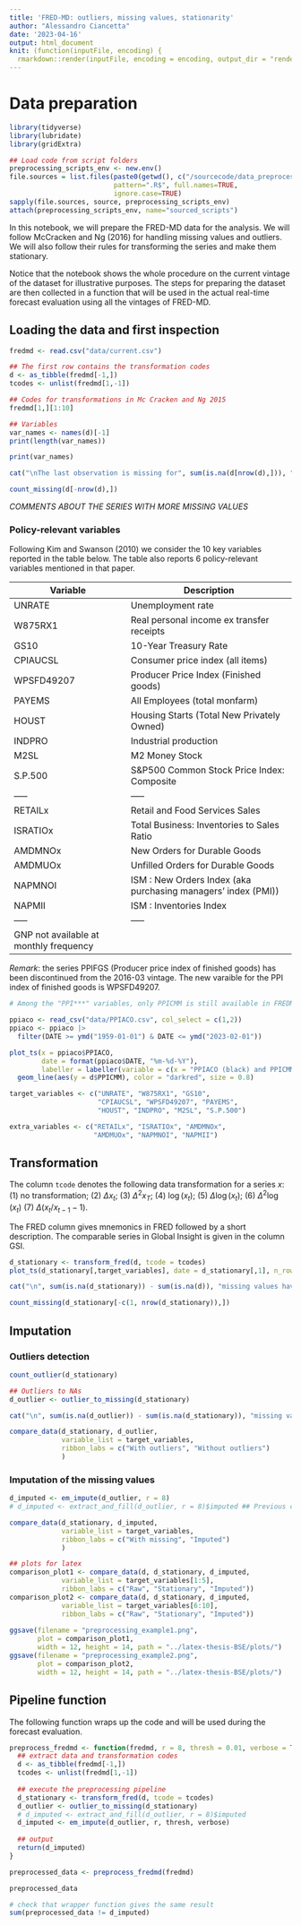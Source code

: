 ```yaml
---
title: 'FRED-MD: outliers, missing values, stationarity'
author: "Alessandro Ciancetta"
date: '2023-04-16'
output: html_document
knit: (function(inputFile, encoding) {
  rmarkdown::render(inputFile, encoding = encoding, output_dir = "rendered_notebooks") })
---
```


# Data preparation

```r
library(tidyverse)
library(lubridate)
library(gridExtra)
```


```r
## Load code from script folders
preprocessing_scripts_env <- new.env()    
file.sources = list.files(paste0(getwd(), c("/sourcecode/data_preprocessing/")), 
                          pattern=".R$", full.names=TRUE, 
                          ignore.case=TRUE)
sapply(file.sources, source, preprocessing_scripts_env)
attach(preprocessing_scripts_env, name="sourced_scripts")
```


In this notebook, we will prepare the FRED-MD data for the analysis. We will follow McCracken and Ng (2016) for handling missing values and outliers. We will also follow their rules for transforming the series and make them stationary.

Notice that the notebook shows the whole procedure on the current vintage of the dataset for illustrative purposes. The steps for preparing the dataset are then collected in a function that will be used in the actual real-time forecast evaluation using all the vintages of FRED-MD.

## Loading the data and first inspection

```r
fredmd <- read.csv("data/current.csv")

## The first row contains the transformation codes
d <- as_tibble(fredmd[-1,])
tcodes <- unlist(fredmd[1,-1])
```

```r
## Codes for transformations in Mc Cracken and Ng 2015
fredmd[1,][1:10]
```

```r
## Variables
var_names <- names(d)[-1]
print(length(var_names))
```


```r
print(var_names)
```

```r
cat("\nThe last observation is missing for", sum(is.na(d[nrow(d),])), "variables")
```


```r
count_missing(d[-nrow(d),])
```

*COMMENTS ABOUT THE SERIES WITH MORE MISSING VALUES*

### Policy-relevant variables

Following Kim and Swanson (2010) we consider the 10 key variables reported in the table below. The table also reports 6 policy-relevant variables mentioned in that paper.

| Variable  | Description |
------------|-----------------|
| UNRATE	  |Unemployment rate  |
| W875RX1 	|Real personal income ex transfer receipts  |
| GS10 	  	|10-Year Treasury Rate  |
| CPIAUCSL	|Consumer price index (all items)  |
| WPSFD49207    |Producer Price Index (Finished goods)| 
|PAYEMS 	  |All Employees (total monfarm)  |
| HOUST 	  |Housing Starts (Total New Privately Owned)  |
| INDPRO	  |Industrial production  |
| M2SL		  |M2 Money Stock  |
| S.P.500 	|S&P500 Common Stock Price Index: Composite  |
|-----|-----|
| RETAILx 	|Retail and Food Services Sales  |
| ISRATIOx 	|Total Business: Inventories to Sales Ratio  |
| AMDMNOx 	|New Orders for Durable Goods  |
| AMDMUOx 	|Unfilled Orders for Durable Goods  |
| NAPMNOI 	|ISM : New Orders Index (aka purchasing managers' index (PMI))  |
| NAPMII 	  |ISM : Inventories Index  |
|-----|-----|
|GNP not available at monthly frequency | |


*Remark*: the series PPIFGS (Producer price index of finished goods) has been discontinued from the 2016-03 vintage. The new varaible for the PPI index of finished goods is WPSFD49207.  


```r
# Among the "PPI***" variables, only PPICMM is still available in FREDMD. Below we report a picture comparing the two series. We can notice that the correlation between the two is high, even if PPICMM shows higher volatility.

ppiaco <- read_csv("data/PPIACO.csv", col_select = c(1,2))
ppiaco <- ppiaco |> 
  filter(DATE >= ymd("1959-01-01") & DATE <= ymd("2023-02-01"))

plot_ts(x = ppiaco$PPIACO, 
        date = format(ppiaco$DATE, "%m-%d-%Y"), 
        labeller = labeller(variable = c(x = "PPIACO (black) and PPICMM (red)"))) +
  geom_line(aes(y = d$PPICMM), color = "darkred", size = 0.8)

```




```r
target_variables <- c("UNRATE", "W875RX1", "GS10", 
                      "CPIAUCSL", "WPSFD49207", "PAYEMS", 
                      "HOUST", "INDPRO", "M2SL", "S.P.500")

extra_variables <- c("RETAILx", "ISRATIOx", "AMDMNOx", 
                     "AMDMUOx", "NAPMNOI", "NAPMII")
```


## Transformation

The column `tcode` denotes the following data transformation for a series $x$: (1) no transformation; (2) $\Delta x_t$; (3) $\Delta^2 x_T$; (4) $\log(x_t)$; (5) $\Delta\log(x_t)$; (6) $\Delta^2\log(x_t)$ (7) $\Delta(x_t / x_{t-1} -1)$.

The FRED column gives mnemonics in FRED followed by a short description. The comparable series in Global Insight is given in the column GSI.


```r
d_stationary <- transform_fred(d, tcode = tcodes)
plot_ts(d_stationary[,target_variables], date = d_stationary[,1], n_row = 5)
```


```r
cat("\n", sum(is.na(d_stationary)) - sum(is.na(d)), "missing values have been introduced")
```


```r
count_missing(d_stationary[-c(1, nrow(d_stationary)),])
```


## Imputation

### Outliers detection
```r
count_outlier(d_stationary)
```
```r
## Outliers to NAs
d_outlier <- outlier_to_missing(d_stationary)
```


```r
cat("\n", sum(is.na(d_outlier)) - sum(is.na(d_stationary)), "missing values have been introduced")
```


```r
compare_data(d_stationary, d_outlier, 
             variable_list = target_variables,
             ribbon_labs = c("With outliers", "Without outliers")
             )
```



### Imputation of the missing values

```r
d_imputed <- em_impute(d_outlier, r = 8) 
# d_imputed <- extract_and_fill(d_outlier, r = 8)$imputed ## Previous code, gives even more smoothed imputated values
```

```r
compare_data(d_stationary, d_imputed, 
             variable_list = target_variables,
             ribbon_labs = c("With missing", "Imputed")
             )
```




```r
## plots for latex
comparison_plot1 <- compare_data(d, d_stationary, d_imputed, 
             variable_list = target_variables[1:5],
             ribbon_labs = c("Raw", "Stationary", "Imputed"))
comparison_plot2 <- compare_data(d, d_stationary, d_imputed, 
             variable_list = target_variables[6:10],
             ribbon_labs = c("Raw", "Stationary", "Imputed"))
      
ggsave(filename = "preprocessing_example1.png", 
       plot = comparison_plot1,
       width = 12, height = 14, path = "../latex-thesis-BSE/plots/")
ggsave(filename = "preprocessing_example2.png", 
       plot = comparison_plot2,
       width = 12, height = 14, path = "../latex-thesis-BSE/plots/")

```


## Pipeline function

The following function wraps up the code and will be used during the forecast evaluation.

```r
preprocess_fredmd <- function(fredmd, r = 8, thresh = 0.01, verbose = TRUE){
  ## extract data and transformation codes
  d <- as_tibble(fredmd[-1,])
  tcodes <- unlist(fredmd[1,-1])
  
  ## execute the preprocessing pipeline
  d_stationary <- transform_fred(d, tcode = tcodes)
  d_outlier <- outlier_to_missing(d_stationary)
  # d_imputed <- extract_and_fill(d_outlier, r = 8)$imputed
  d_imputed <- em_impute(d_outlier, r, thresh, verbose)
  
  ## output
  return(d_imputed)
}
```

```r
preprocessed_data <- preprocess_fredmd(fredmd)
```


```r
preprocessed_data
```


```r
# check that wrapper function gives the same result
sum(preprocessed_data != d_imputed)
```









